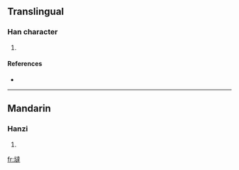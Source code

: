 ==Translingual==

===Han character===
{{Han char|rn=32|rad=土|as=12|sn=15|four=|canj=土卜土手 (GYGQ)}}

# {{defn|Han|sort=土12}}

====References====
* {{Han ref|kx=0240.301|hdz=10485.110|uh=58B6|ud=22710}}

----

==Mandarin==

===Hanzi===
{{cmn-hanzi|pin=[[dā]] ([[da1]])|wg=ta<sup>1</sup>}}

# {{defn|Mandarin}}

[[fr:墶]]